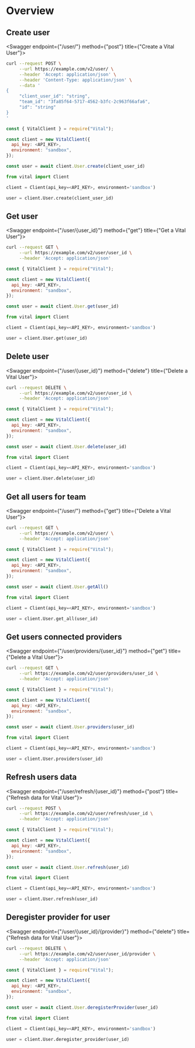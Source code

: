 
# Overview

## Create user

<Swagger endpoint={"/user/"} method={"post"} title={"Create a Vital User"}>

```bash
curl --request POST \
     --url https://example.com/v2/user/ \
     --header 'Accept: application/json' \
     --header 'Content-Type: application/json' \
     --data '
{
     "client_user_id": "string",
     "team_id": "3fa85f64-5717-4562-b3fc-2c963f66afa6",
     "id": "string"
}
'
```

```js
const { VitalClient } = require("Vital");

const client = new VitalClient({
  api_key: <API_KEY>,
  environment: "sandbox",
});

const user = await client.User.create(client_user_id)

```

```python
from vital import Client

client = Client(api_key=<API_KEY>, environment='sandbox')

user = client.User.create(client_user_id)
```

</Swagger>

## Get user

<Swagger endpoint={"/user/{user_id}"} method={"get"} title={"Get a Vital User"}>

```bash
curl --request GET \
     --url https://example.com/v2/user/user_id \
     --header 'Accept: application/json'
```

```js
const { VitalClient } = require("Vital");

const client = new VitalClient({
  api_key: <API_KEY>,
  environment: "sandbox",
});

const user = await client.User.get(user_id)

```

```python
from vital import Client

client = Client(api_key=<API_KEY>, environment='sandbox')

user = client.User.get(user_id)
```

</Swagger>

## Delete user

<Swagger endpoint={"/user/{user_id}"} method={"delete"} title={"Delete a Vital User"}>

```bash
curl --request DELETE \
     --url https://example.com/v2/user/user_id \
     --header 'Accept: application/json'
```

```js
const { VitalClient } = require("Vital");

const client = new VitalClient({
  api_key: <API_KEY>,
  environment: "sandbox",
});

const user = await client.User.delete(user_id)

```

```python
from vital import Client

client = Client(api_key=<API_KEY>, environment='sandbox')

user = client.User.delete(user_id)
```

</Swagger>

## Get all users for team

<Swagger endpoint={"/user/"} method={"get"} title={"Delete a Vital User"}>

```bash
curl --request GET \
     --url https://example.com/v2/user/ \
     --header 'Accept: application/json'
```

```js
const { VitalClient } = require("Vital");

const client = new VitalClient({
  api_key: <API_KEY>,
  environment: "sandbox",
});

const user = await client.User.getAll()

```

```python
from vital import Client

client = Client(api_key=<API_KEY>, environment='sandbox')

user = client.User.get_all(user_id)
```

</Swagger>

## Get users connected providers

<Swagger endpoint={"/user/providers/{user_id}"} method={"get"} title={"Delete a Vital User"}>

```bash
curl --request GET \
     --url https://example.com/v2/user/providers/user_id \
     --header 'Accept: application/json'
```

```js
const { VitalClient } = require("Vital");

const client = new VitalClient({
  api_key: <API_KEY>,
  environment: "sandbox",
});

const user = await client.User.providers(user_id)

```

```python
from vital import Client

client = Client(api_key=<API_KEY>, environment='sandbox')

user = client.User.providers(user_id)
```

</Swagger>

## Refresh users data

<Swagger endpoint={"/user/refresh/{user_id}"} method={"post"} title={"Refresh data for Vital User"}>

```bash
curl --request POST \
     --url https://example.com/v2/user/refresh/user_id \
     --header 'Accept: application/json'
```

```js
const { VitalClient } = require("Vital");

const client = new VitalClient({
  api_key: <API_KEY>,
  environment: "sandbox",
});

const user = await client.User.refresh(user_id)

```

```python
from vital import Client

client = Client(api_key=<API_KEY>, environment='sandbox')

user = client.User.refresh(user_id)
```

</Swagger>

## Deregister provider for user

<Swagger endpoint={"/user/{user_id}/{provider}"} method={"delete"} title={"Refresh data for Vital User"}>

```bash
curl --request DELETE \
     --url https://example.com/v2/user/user_id/provider \
     --header 'Accept: application/json'
```

```js
const { VitalClient } = require("Vital");

const client = new VitalClient({
  api_key: <API_KEY>,
  environment: "sandbox",
});

const user = await client.User.deregisterProvider(user_id)

```

```python
from vital import Client

client = Client(api_key=<API_KEY>, environment='sandbox')

user = client.User.deregister_provider(user_id)
```

</Swagger>
